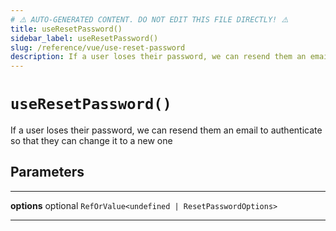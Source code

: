 ```yaml
---
# ⚠️ AUTO-GENERATED CONTENT. DO NOT EDIT THIS FILE DIRECTLY! ⚠️
title: useResetPassword()
sidebar_label: useResetPassword()
slug: /reference/vue/use-reset-password
description: If a user loses their password, we can resend them an email to authenticate so that they can change it to a new one
---
```


# `useResetPassword()`

If a user loses their password, we can resend them an email to authenticate so that they can change it to a new one

## Parameters

---

**<span className="parameter-name">options</span>** <span className="optional-status">optional</span> `RefOrValue<undefined | ResetPasswordOptions>`

---
